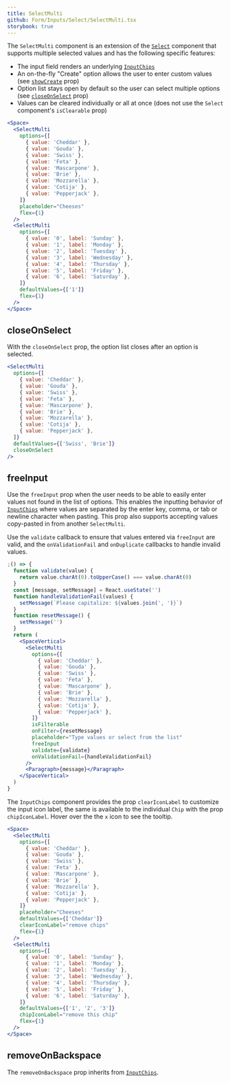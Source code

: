 ```yaml
---
title: SelectMulti
github: Form/Inputs/Select/SelectMulti.tsx
storybook: true
---
```


The `SelectMulti` component is an extension of the [`Select`](/components/forms/select) component that supports multiple selected values and has the following specific features:

- The input field renders an underlying [`InputChips`](/components/forms/input-chips)
- An on-the-fly "Create" option allows the user to enter custom values (see [`showCreate`](#showcreate) prop)
- Option list stays open by default so the user can select multiple options (see [`closeOnSelect`](#closeonselect) prop)
- Values can be cleared individually or all at once (does not use the `Select` component's `isClearable` prop)

```jsx
<Space>
  <SelectMulti
    options={[
      { value: 'Cheddar' },
      { value: 'Gouda' },
      { value: 'Swiss' },
      { value: 'Feta' },
      { value: 'Mascarpone' },
      { value: 'Brie' },
      { value: 'Mozzarella' },
      { value: 'Cotija' },
      { value: 'Pepperjack' },
    ]}
    placeholder="Cheeses"
    flex={1}
  />
  <SelectMulti
    options={[
      { value: '0', label: 'Sunday' },
      { value: '1', label: 'Monday' },
      { value: '2', label: 'Tuesday' },
      { value: '3', label: 'Wednesday' },
      { value: '4', label: 'Thursday' },
      { value: '5', label: 'Friday' },
      { value: '6', label: 'Saturday' },
    ]}
    defaultValues={['1']}
    flex={1}
  />
</Space>
```

## closeOnSelect

With the `closeOnSelect` prop, the option list closes after an option is selected.

```jsx
<SelectMulti
  options={[
    { value: 'Cheddar' },
    { value: 'Gouda' },
    { value: 'Swiss' },
    { value: 'Feta' },
    { value: 'Mascarpone' },
    { value: 'Brie' },
    { value: 'Mozzarella' },
    { value: 'Cotija' },
    { value: 'Pepperjack' },
  ]}
  defaultValues={['Swiss', 'Brie']}
  closeOnSelect
/>
```

## freeInput

Use the `freeInput` prop when the user needs to be able to easily enter values not found in the list of options.
This enables the inputting behavior of [`InputChips`](/components/forms/input-chips/) where values are separated
by the enter key, comma, or tab or newline character when pasting. This prop also supports accepting values copy-pasted in from another `SelectMulti`.

Use the `validate` callback to ensure that values entered via `freeInput` are valid, and the `onValidationFail` and `onDuplicate`
callbacks to handle invalid values.

```jsx
;() => {
  function validate(value) {
    return value.charAt(0).toUpperCase() === value.charAt(0)
  }
  const [message, setMessage] = React.useState('')
  function handleValidationFail(values) {
    setMessage(`Please capitalize: ${values.join(', ')}`)
  }
  function resetMessage() {
    setMessage('')
  }
  return (
    <SpaceVertical>
      <SelectMulti
        options={[
          { value: 'Cheddar' },
          { value: 'Gouda' },
          { value: 'Swiss' },
          { value: 'Feta' },
          { value: 'Mascarpone' },
          { value: 'Brie' },
          { value: 'Mozzarella' },
          { value: 'Cotija' },
          { value: 'Pepperjack' },
        ]}
        isFilterable
        onFilter={resetMessage}
        placeholder="Type values or select from the list"
        freeInput
        validate={validate}
        onValidationFail={handleValidationFail}
      />
      <Paragraph>{message}</Paragraph>
    </SpaceVertical>
  )
}
```

The `InputChips` component provides the prop `clearIconLabel` to customize the input icon label, the same is available to the individual `Chip` with the prop `chipIconLabel`. Hover over the the `x` icon to see the tooltip.

```jsx
<Space>
  <SelectMulti
    options={[
      { value: 'Cheddar' },
      { value: 'Gouda' },
      { value: 'Swiss' },
      { value: 'Feta' },
      { value: 'Mascarpone' },
      { value: 'Brie' },
      { value: 'Mozzarella' },
      { value: 'Cotija' },
      { value: 'Pepperjack' },
    ]}
    placeholder="Cheeses"
    defaultValues={['Cheddar']}
    clearIconLabel="remove chips"
    flex={1}
  />
  <SelectMulti
    options={[
      { value: '0', label: 'Sunday' },
      { value: '1', label: 'Monday' },
      { value: '2', label: 'Tuesday' },
      { value: '3', label: 'Wednesday' },
      { value: '4', label: 'Thursday' },
      { value: '5', label: 'Friday' },
      { value: '6', label: 'Saturday' },
    ]}
    defaultValues={['1', '2', '3']}
    chipIconLabel="remove this chip"
    flex={1}
  />
</Space>
```

## removeOnBackspace

The `removeOnBackspace` prop inherits from [`InputChips`](/components/forms/input-chips/#removeonbackspace).
